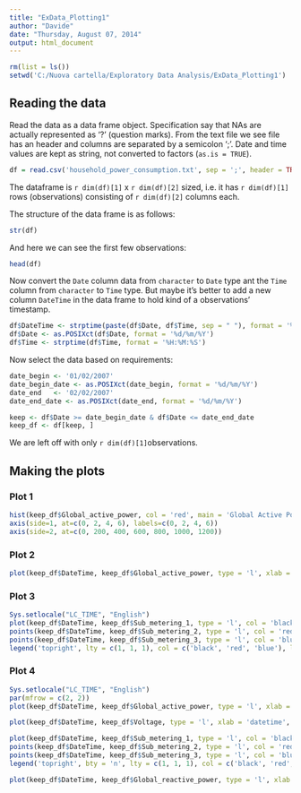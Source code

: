 ```yaml
---
title: "ExData_Plotting1"
author: "Davide"
date: "Thursday, August 07, 2014"
output: html_document
---
```


```r
rm(list = ls())
setwd('C:/Nuova cartella/Exploratory Data Analysis/ExData_Plotting1')
```

## Reading the data

Read the data as a data frame object. Specification say that NAs are actually represented as '?' (question marks). From the text file we see file has an header and columns are separated by a semicolon ';'. Date and time values are kept as string, not converted to factors (`as.is = TRUE`).
```r
df = read.csv('household_power_consumption.txt', sep = ';', header = TRUE, na.strings = '?', as.is = TRUE, colClasses=c("character","character","numeric","numeric","numeric","numeric","numeric","numeric","numeric"))

```
The dataframe is `r dim(df)[1]` x `r dim(df)[2]` sized, i.e. it has `r dim(df)[1]` rows (observations) consisting of `r dim(df)[2]` columns each.

The structure of the data frame is as follows:
```r
str(df)
```

And here we can see the first few observations:
```r
head(df)
```

Now convert the `Date` column data from `character` to `Date` type ant the `Time` column from `character` to `Time` type. But maybe it's better to add a new column `DateTime` in the data frame to hold kind of a observations' timestamp.
```r
df$DateTime <- strptime(paste(df$Date, df$Time, sep = " "), format = '%d/%m/%Y %H:%M:%S')  
df$Date <- as.POSIXct(df$Date, format = '%d/%m/%Y')
df$Time <- strptime(df$Time, format = '%H:%M:%S')
```

Now select the data based on requirements:
```r
date_begin <- '01/02/2007'
date_begin_date <- as.POSIXct(date_begin, format = '%d/%m/%Y')
date_end   <- '02/02/2007'
date_end_date <- as.POSIXct(date_end, format = '%d/%m/%Y')

keep <- df$Date >= date_begin_date & df$Date <= date_end_date
keep_df <- df[keep, ]  
```

We are left off with only `r dim(df)[1]`observations.

## Making the plots

### Plot 1
```r
hist(keep_df$Global_active_power, col = 'red', main = 'Global Active Power', xlab = 'Global Active Power (kilowatts)', xlim = c(0, 6), axes = FALSE)
axis(side=1, at=c(0, 2, 4, 6), labels=c(0, 2, 4, 6))
axis(side=2, at=c(0, 200, 400, 600, 800, 1000, 1200))
```

### Plot 2
```r
plot(keep_df$DateTime, keep_df$Global_active_power, type = 'l', xlab = '', ylab = 'Global Active Power (kilowatts)')
```

### Plot 3
```r
Sys.setlocale("LC_TIME", "English")
plot(keep_df$DateTime, keep_df$Sub_metering_1, type = 'l', col = 'black', xlab = '', ylab = "Energy sub metering")
points(keep_df$DateTime, keep_df$Sub_metering_2, type = 'l', col = 'red')
points(keep_df$DateTime, keep_df$Sub_metering_3, type = 'l', col = 'blue')
legend('topright', lty = c(1, 1, 1), col = c('black', 'red', 'blue'), legend = c(names(df)[7], names(df)[8], names(df)[9]))
```

### Plot 4
```r
Sys.setlocale("LC_TIME", "English")
par(mfrow = c(2, 2))
plot(keep_df$DateTime, keep_df$Global_active_power, type = 'l', xlab = '', ylab = 'Global Active Power')

plot(keep_df$DateTime, keep_df$Voltage, type = 'l', xlab = 'datetime', ylab = 'Voltage')

plot(keep_df$DateTime, keep_df$Sub_metering_1, type = 'l', col = 'black', xlab = '',  ylab = "Energy sub metering")
points(keep_df$DateTime, keep_df$Sub_metering_2, type = 'l', col = 'red')
points(keep_df$DateTime, keep_df$Sub_metering_3, type = 'l', col = 'blue')
legend('topright', bty = 'n', lty = c(1, 1, 1), col = c('black', 'red', 'blue'), legend = c(names(df)[7], names(df)[8], names(df)[9]))

plot(keep_df$DateTime, keep_df$Global_reactive_power, type = 'l', xlab = 'datetime', ylab = names(df)[4])
```
